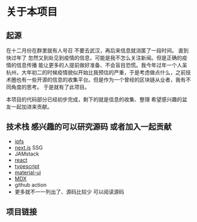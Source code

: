 
# 关于本项目

## 起源

在十二月份在群里就有人号召 不要去武汉，再后来信息就消匿了一段时间。 直到快过年了 忽然又到处见到疫情的信息，可能是我不怎么关注新闻。但是正确的疫情的信息传播 能让更多的人提前做好准备、不会盲目恐慌。我今年过年一个人呆杭州，大年初二的时候疫情貌似开始比我预估的严重，于是考虑做点什么，之前技术圈也有一些开源的信息的收集平台。但是作为一个曾经的区块链从业者，我有不同角度的思考。 于是就有了此项目。

本项目的代码部分已经初步完成，剩下的就是信息的收集、整理 希望感兴趣的盆友一起加进来贡献。

## 技术栈 感兴趣的可以研究源码 或者加入一起贡献

- [ipfs](https://ipfs.io/)
- [next.js](https://nextjs.org/) SSG
- JAMstack
- [react](https://reactjs.org/)
- [typescript](https://www.typescriptlang.org/)
- [material-ui](https://material-ui.com/)
- [MDX](https://mdxjs.com/)
- github action
- 更多就不一一列出了、源码比较少 可以阅读源码

## 项目链接

<Footer />
